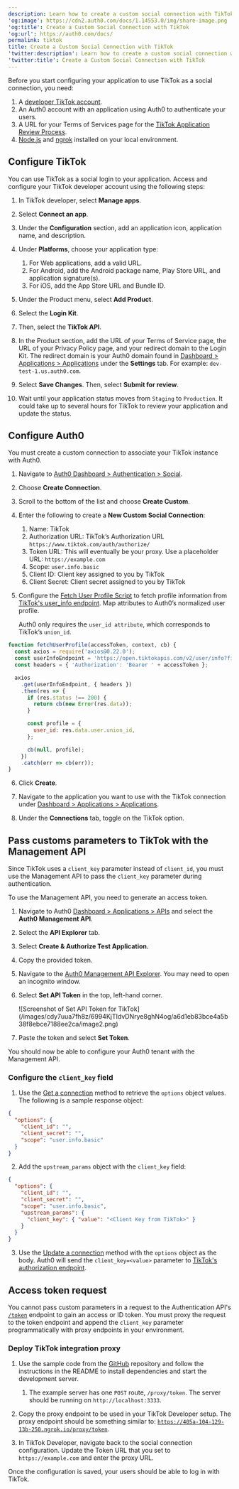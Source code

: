 ```yaml
---
description: Learn how to create a custom social connection with TikTok
'og:image': https://cdn2.auth0.com/docs/1.14553.0/img/share-image.png
'og:title': Create a Custom Social Connection with TikTok
'og:url': https://auth0.com/docs/
permalink: tiktok
title: Create a Custom Social Connection with TikTok
'twitter:description': Learn how to create a custom social connection with TikTok
'twitter:title': Create a Custom Social Connection with TikTok
---
```

<Card title="Before you start">

Before you start configuring your application to use TikTok as a social connection, you need:

1. A [developer TikTok account](https://developer.tiktok.com/).
2. An Auth0 account with an application using Auth0 to authenticate your users.
3. A URL for your Terms of Services page for the [TikTok Application Review Process](https://developers.tiktok.com/doc/getting-started-faq/).
4. [Node.js](https://nodejs.org/en/) and [ngrok](https://ngrok.com/) installed on your local environment.

</Card>

## Configure TikTok

You can use TikTok as a social login to your application. Access and configure your TikTok developer account using the following steps:

1. In TikTok developer, select **Manage apps**.
2. Select **Connect an app**.
3. Under the **Configuration** section, add an application icon, application name, and description.
4. Under **Platforms**, choose your application type:

   1. For Web applications, add a valid URL.
   2. For Android, add the Android package name, Play Store URL, and application signature(s).
   3. For iOS, add the App Store URL and Bundle ID.
5. Under the Product menu, select **Add Product**.
6. Select the **Login Kit**.
7. Then, select the **TikTok API**.
8. In the Product section, add the URL of your Terms of Service page, the URL of your Privacy Policy page, and your redirect domain to the Login Kit. The redirect domain is your Auth0 domain found in [Dashboard > Applications > Applications](http://manage.auth0.com/#/applications) under the **Settings** tab. For example: `dev-test-1.us.auth0.com`.
9. Select **Save Changes**. Then, select **Submit for review**.
10. Wait until your application status moves from `Staging` to `Production`. It could take up to several hours for TikTok to review your application and update the status.

## Configure Auth0

You must create a custom connection to associate your TikTok instance with Auth0.

1. Navigate to [Auth0 Dashboard > Authentication > Social](http://manage.auth0.com/#/social).
2. Choose **Create Connection**.
3. Scroll to the bottom of the list and choose **Create Custom**.
4. Enter the following to create a **New Custom Social Connection**:

   1. Name: TikTok
   2. Authorization URL: TikTok’s Authorization URL `https://www.tiktok.com/auth/authorize/`
   3. Token URL: This will eventually be your proxy. Use a placeholder URL: `https://example.com`
   4. Scope: `user.info.basic`
   5. Client ID: Client key assigned to you by TikTok
   6. Client Secret: Client secret assigned to you by TikTok
5. Configure the [Fetch User Profile Script](/docs/authenticate/identity-providers/social-identity-providers/oauth2#fetch-user-profile-script) to fetch profile information from [TikTok's user_info endpoint](https://developers.tiktok.com/doc/tiktok-api-v2-get-user-info/). Map attributes to Auth0’s normalized user profile.

   <Callout icon="file-lines" color="#0EA5E9" iconType="regular">

   Auth0 only requires the `user_id attribute`, which corresponds to TikTok’s `union_id`.

   </Callout>

```javascript lines
function fetchUserProfile(accessToken, context, cb) {
  const axios = require('axios@0.22.0');
  const userInfoEndpoint = 'https://open.tiktokapis.com/v2/user/info?fields=union_id';
  const headers = { 'Authorization': 'Bearer ' + accessToken };

  axios
    .get(userInfoEndpoint, { headers })
    .then(res => {
      if (res.status !== 200) {
        return cb(new Error(res.data));
      }

      const profile = {
        user_id: res.data.user.union_id,
      };

      cb(null, profile);
    })
    .catch(err => cb(err));
}
```






6. Click **Create**.

7. Navigate to the application you want to use with the TikTok connection under [Dashboard > Applications > Applications](http://manage.auth0.com/#/applications).

8. Under the **Connections** tab, toggle on the TikTok option.

## Pass customs parameters to TikTok with the Management API

Since TikTok uses a `client_key` parameter instead of `client_id`, you must use the <Tooltip tip="Management API: A product to allow customers to perform administrative tasks." cta="View Glossary" href="/docs/glossary?term=Management+API">Management API</Tooltip> to pass the `client_key` parameter during authentication.

To use the Management API, you need to generate an <Tooltip tip="Access Token: Authorization credential, in the form of an opaque string or JWT, used to access an API." cta="View Glossary" href="/docs/glossary?term=access+token">access token</Tooltip>.

1. Navigate to Auth0 [Dashboard > Applications > APIs](http://manage.auth0.com/#/apis) and select the **Auth0 Management API**.
2. Select the **API Explorer** tab.
3. Select **Create & Authorize Test Application.**
4. Copy the provided token.
5. Navigate to the [Auth0 Management API Explorer](https://auth0.com/docs/api/management/v2). You may need to open an incognito window.
6. Select **Set API Token** in the top, left-hand corner.

   <Frame>![Screenshot of Set API Token for TikTok](/images/cdy7uua7fh8z/6994KjTIdvDNrye8ghN4og/a6d1eb83bce4a5b38f8ebce7188ee2ca/image2.png)</Frame>
7. Paste the token and select **Set Token**.

You should now be able to configure your Auth0 tenant with the Management API.

### Configure the `client_key` field

1. Use the [Get a connection](https://auth0.com/docs/api/management/v2#!/Connections/get_connections_by_id) method to retrieve the `options` object values. The following is a sample response object:

```json lines
{
  "options": {
    "client_id": "",
    "client_secret": "",
    "scope": "user.info.basic"
  }
}
```






2. Add the `upstream_params` object with the `client_key` field:

```json lines
{
  "options": {
    "client_id": "",
    "client_secret": "",
    "scope": "user.info.basic",
    "upstream_params": { 
      "client_key": { "value": "<Client Key from TikTok>" } 
    }
  }
}
```






3. Use the [Update a connection](https://auth0.com/docs/api/management/v2#!/Connections/patch_connections_by_id) method with the `options` object as the body. Auth0 will send the `client_key=<value>` parameter to [TikTok's authorization endpoint](https://developers.tiktok.com/doc/login-kit-web/).

## Access token request

You cannot pass custom parameters in a request to the Authentication API's [`/token`](https://developers.tiktok.com/doc/login-kit-manage-user-access-tokens/) endpoint to gain an access or <Tooltip tip="ID Token: Credential meant for the client itself, rather than for accessing a resource." cta="View Glossary" href="/docs/glossary?term=ID+token">ID token</Tooltip>. You must proxy the request to the <Tooltip tip="ID Token: Credential meant for the client itself, rather than for accessing a resource." cta="View Glossary" href="/docs/glossary?term=token+endpoint">token endpoint</Tooltip> and append the `client_key` parameter programmatically with proxy endpoints in your environment.

### Deploy TikTok integration proxy

1. Use the sample code from the [GitHub](https://github.com/tylerkeesling/tiktok-access-token-proxy) repository and follow the instructions in the README to install dependencies and start the development server.

   1. The example server has one `POST` route, `/proxy/token`. The server should be running on `http://localhost:3333`.
2. Copy the proxy endpoint to be used in your TikTok Developer setup. The proxy endpoint should be something similar to: [`https://405a-104-129-13b-250.ngrok.io/proxy/token`](https://405a-104-129-13b-250.ngrok.io/proxy/token).
3. In TikTok Developer, navigate back to the social connection configuration. Update the Token URL that you set to `https://example.com` and enter the proxy URL.

Once the configuration is saved, your users should be able to log in with TikTok.